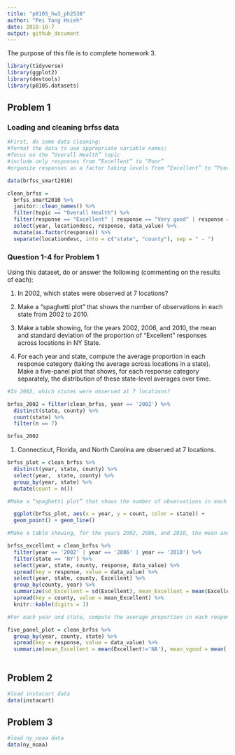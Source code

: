 ```yaml
---
title: "p8105_hw3_ph2538"
author: "Pei Yang Hsieh"
date: 2018-10-7
output: github_document
---
```


The purpose of this file is to complete homework 3.

```r
library(tidyverse)
library(ggplot2)
library(devtools)
library(p8105.datasets)
```


## Problem 1

### Loading and cleaning brfss data 

```r
#First, do some data cleaning:
#format the data to use appropriate variable names;
#focus on the “Overall Health” topic
#include only responses from “Excellent” to “Poor”
#organize responses as a factor taking levels from “Excellent” to “Poor”

data(brfss_smart2010)

clean_brfss =
  brfss_smart2010 %>%
  janitor::clean_names() %>%
  filter(topic == "Overall Health") %>%
  filter(response == "Excellent" | response == "Very good" | response == "Good" | response == "Fair" | response == "Poor") %>%
  select(year, locationdesc, response, data_value) %>%
  mutate(as.factor(response)) %>%
  separate(locationdesc, into = c("state", "county"), sep = " - ")

```

### Question 1-4 for Problem 1

Using this dataset, do or answer the following (commenting on the results of each):

1. In 2002, which states were observed at 7 locations?

2. Make a “spaghetti plot” that shows the number of observations in each state from 2002 to 2010.

3. Make a table showing, for the years 2002, 2006, and 2010, the mean and standard deviation of the proportion of “Excellent” responses across locations in NY State.

4. For each year and state, compute the average proportion in each response category (taking the average across locations in a state). Make a five-panel plot that shows, for each response category separately, the distribution of these state-level averages over time.

```r

#In 2002, which states were observed at 7 locations?

brfss_2002 = filter(clean_brfss, year == '2002') %>%
  distinct(state, county) %>%
  count(state) %>%
  filter(n == 7)

brfss_2002
```

1. Connecticut, Florida, and North Carolina are observed at 7 locations.

```r

brfss_plot = clean_brfss %>%
  distinct(year, state, county) %>% 
  select(year,  state, county) %>% 
  group_by(year, state) %>%
  mutate(count = n())

#Make a “spaghetti plot” that shows the number of observations in each state from 2002 to 2010.

  ggplot(brfss_plot, aes(x = year, y = count, color = state)) +
  geom_point() + geom_line()
```
```r
#Make a table showing, for the years 2002, 2006, and 2010, the mean and standard deviation of the proportion of “Excellent” responses across locations in NY State.

brfss_excellent = clean_brfss %>%
  filter(year == '2002' | year == '2006' | year == '2010') %>%
  filter(state == 'NY') %>%
  select(year, state, county, response, data_value) %>%
  spread(key = response, value = data_value) %>%
  select(year, state, county, Excellent) %>%
  group_by(county, year) %>%
  summarize(sd_Excellent = sd(Excellent), mean_Excellent = mean(Excellent)) %>%
  spread(key = county, value = mean_Excellent) %>%
  knitr::kable(digits = 1)

```

```r
#For each year and state, compute the average proportion in each response category (taking the average across locations in a state). Make a five-panel plot that shows, for each response category separately, the distribution of these state-level averages over time.

five_panel_plot = clean_brfss %>%
  group_by(year, county, state) %>%
  spread(key = response, value = data_value) %>%
  summarize(mean_Excellent = mean(Excellent!='NA'), mean_vgood = mean('Very good'!='NA'))
  

```

## Problem 2

```r

#load instacart data
data(instacart)

```

## Problem 3

```r

#load ny_noaa data
data(ny_noaa)




```

